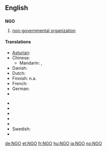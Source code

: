 ==English==

==={{initialism}}===
'''NGO'''

# [[Non-Governmental Organization|non-governmental organization]]

====Translations====
{{trans-top}}
* [[Asturian]]: {{t|ast|ONG}}
* Chinese:
** Mandarin: {{t|zh|非政府組織|sc=Hani}}, {{t|zh|非政府组织|tr=fēizhèngfǔ zǔzhī|sc=Hani}}
* Danish: {{t|da|Ngo}}
* Dutch: {{t-|nl|NGO}}
* Finnish: n.a.
* French: {{t+|fr|ONG}}
* German: {{t+|de|NGO}}
* {{trreq|Greek}}
{{trans-mid}}
* {{trreq|Hungarian}}
* {{trreq|Japanese}}
* {{trreq|Portuguese}}
* {{trreq|Russian}}
* {{trreq|Spanish}}
* Swedish: {{t|sv|NGO}}
* {{trreq|Thai}}
{{trans-bottom}}

[[de:NGO]]
[[et:NGO]]
[[fr:NGO]]
[[hu:NGO]]
[[ja:NGO]]
[[no:NGO]]